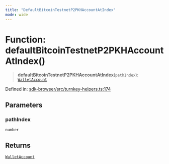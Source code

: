 ```yaml
---
title: "DefaultBitcoinTestnetP2PKHAccountAtIndex"
mode: wide
---
```

  
# Function: defaultBitcoinTestnetP2PKHAccountAtIndex()

> **defaultBitcoinTestnetP2PKHAccountAtIndex**(`pathIndex`): [`WalletAccount`](../WalletAccount/readme)

Defined in: [sdk-browser/src/turnkey-helpers.ts:174](https://github.com/tkhq/sdk/blob/d88b5e1f9a6cca8e54e61f8a127aa90fcebeaa2e/packages/sdk-browser/src/turnkey-helpers.ts#L174)

## Parameters

### pathIndex

`number`

## Returns

[`WalletAccount`](../WalletAccount/readme)
